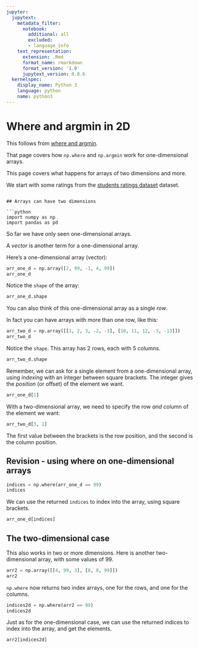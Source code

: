 ```yaml
---
jupyter:
  jupytext:
    metadata_filter:
      notebook:
        additional: all
        excluded:
        - language_info
    text_representation:
      extension: .Rmd
      format_name: rmarkdown
      format_version: '1.0'
      jupytext_version: 0.8.6
  kernelspec:
    display_name: Python 3
    language: python
    name: python3
---
```


# Where and argmin in 2D

This follows from [where and argmin](where_and_argmin).

That page covers how `np.where` and `np.argmin` work for one-dimensional
arrays.

This page covers what happens for arrays of two dimensions and more.

We start with some ratings from the [students ratings dataset](../data/rate_my_professors) dataset.

```

## Arrays can have two dimensions

```python
import numpy as np
import pandas as pd
```

So far we have only seen one-dimensional arrays.

A *vector* is another term for a one-dimensional array.

Here's a one-dimensional array (vector):

```python
arr_one_d = np.array([2, 99, -1, 4, 99])
arr_one_d
```

Notice the `shape` of the array:

```python
arr_one_d.shape
```

You can also think of this one-dimensional array as a single *row*.

In fact you can have arrays with more than one row, like this:

```python
arr_two_d = np.array([[1, 2, 3, -2, -3], [10, 11, 12, -3, -13]])
arr_two_d
```

Notice the `shape`.  This array has 2 rows, each with 5 columns.

```python
arr_two_d.shape
```

Remember, we can ask for a single element from a one-dimensional array, using *indexing* with an integer between square brackets. The integer gives the *position* (or offset) of the element we want.

```python
arr_one_d[1]
```

With a two-dimensional array, we need to specify the row *and* column of the element we want:

```python
arr_two_d[3, 1]
```

The first value between the brackets is the row position, and the second is the column position.


## Revision - using where on one-dimensional arrays

```python
indices = np.where(arr_one_d == 99)
indices
```

We can use the returned `indices` to index into the array, using square brackets.

```python
arr_one_d[indices]
```

## The two-dimensional case

This also works in two or more dimensions.  Here is another two-dimensional
array, with some values of 99.

```python
arr2 = np.array([[4, 99, 3], [8, 8, 99]])
arr2
```

`np.where` now returns two index arrays, one for the rows, and one for the
columns.

```python
indices2d = np.where(arr2 == 99)
indices2d
```

Just as for the one-dimensional case, we can use the returned indices to index
into the array, and get the elements.

```python
arr2[indices2d]
```
